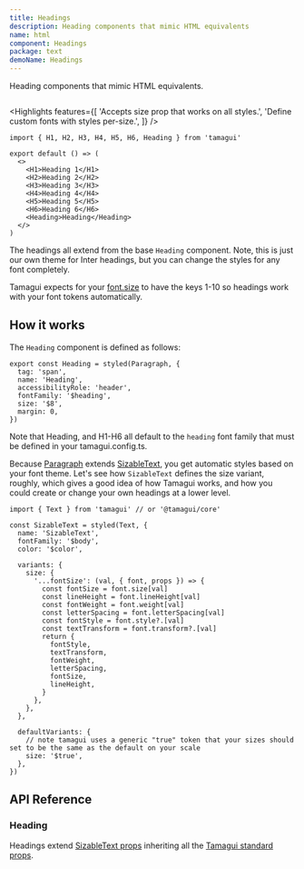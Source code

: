 ```yaml
---
title: Headings
description: Heading components that mimic HTML equivalents
name: html
component: Headings
package: text
demoName: Headings
---
```


<Description>Heading components that mimic HTML equivalents.</Description>

<InstallBanner name="@tamagui/text" />

<HeroContainer>
  <HeadingsDemo />
</HeroContainer>

```tsx hero template=Headings

```

<Highlights
  features={[
    'Accepts size prop that works on all styles.',
    'Define custom fonts with styles per-size.',
  ]}
/>

```tsx
import { H1, H2, H3, H4, H5, H6, Heading } from 'tamagui'

export default () => (
  <>
    <H1>Heading 1</H1>
    <H2>Heading 2</H2>
    <H3>Heading 3</H3>
    <H4>Heading 4</H4>
    <H5>Heading 5</H5>
    <H6>Heading 6</H6>
    <Heading>Heading</Heading>
  </>
)
```

The headings all extend from the base `Heading` component. Note, this is just our own theme for Inter headings, but you can change the styles for any font completely.

Tamagui expects for your [font.size](/docs/core/configuration#font-tokens) to have the keys 1-10 so headings work with your font tokens automatically.

## How it works

The `Heading` component is defined as follows:

```tsx
export const Heading = styled(Paragraph, {
  tag: 'span',
  name: 'Heading',
  accessibilityRole: 'header',
  fontFamily: '$heading',
  size: '$8',
  margin: 0,
})
```

Note that Heading, and H1-H6 all default to the `heading` font family that must be defined in your tamagui.config.ts.

Because [Paragraph](/docs/components/text#paragraph) extends [SizableText](/docs/components/text#sizabletext), you get automatic styles based on your font theme. Let's see how `SizableText` defines the size variant, roughly, which gives a good idea of how Tamagui works, and how you could create or change your own headings at a lower level.

```tsx
import { Text } from 'tamagui' // or '@tamagui/core'

const SizableText = styled(Text, {
  name: 'SizableText',
  fontFamily: '$body',
  color: '$color',

  variants: {
    size: {
      '...fontSize': (val, { font, props }) => {
        const fontSize = font.size[val]
        const lineHeight = font.lineHeight[val]
        const fontWeight = font.weight[val]
        const letterSpacing = font.letterSpacing[val]
        const fontStyle = font.style?.[val]
        const textTransform = font.transform?.[val]
        return {
          fontStyle,
          textTransform,
          fontWeight,
          letterSpacing,
          fontSize,
          lineHeight,
        }
      },
    },
  },

  defaultVariants: {
    // note tamagui uses a generic "true" token that your sizes should set to be the same as the default on your scale
    size: '$true',
  },
})
```

## API Reference

### Heading

Headings extend [SizableText props](/docs/components/text#sizabletext) inheriting all the [Tamagui standard props](/docs/intro/props).
